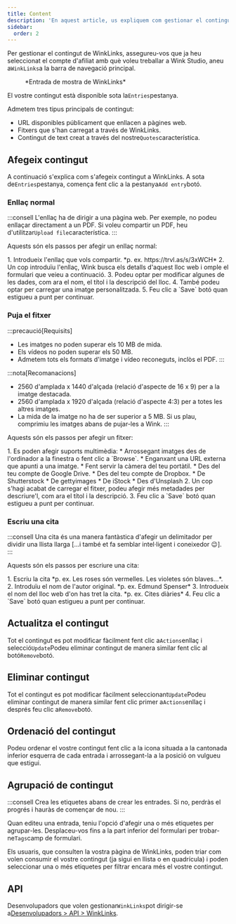 ```yaml
---
title: Content
description: 'En aquest article, us expliquem com gestionar el contingut de WinkLinks.'
sidebar:
  order: 2
---
```


Per gestionar el contingut de WinkLinks, assegureu-vos que ja heu seleccionat el compte d'afiliat amb què voleu treballar a Wink Studio, aneu a`WinkLinks`a la barra de navegació principal.

<figure>
  <CloudinaryImage width="350" height="561" resize="scale" quality="best" alt="Entrada de WinkLinks" src="academy/winklinks-entry" errorImage="noimage_opaque_nyrtl0.png" />

  <figcaption>*Entrada de mostra de WinkLinks*</figcaption>
</figure>


El vostre contingut està disponible sota la`Entries`pestanya.

Admetem tres tipus principals de contingut:

* URL disponibles públicament que enllacen a pàgines web.
* Fitxers que s'han carregat a través de WinkLinks.
* Contingut de text creat a través del nostre`Quotes`característica.

## Afegeix contingut

A continuació s'explica com s'afegeix contingut a WinkLinks. A sota de`Entries`pestanya, comença fent clic a la pestanya`Add entry`botó.

### Enllaç normal

:::consell
L'enllaç ha de dirigir a una pàgina web. Per exemple, no podeu enllaçar directament a un PDF. Si voleu compartir un PDF, heu d'utilitzar`Upload file`característica.
:::

Aquests són els passos per afegir un enllaç normal:

<Steps>
  1. Introdueix l'enllaç que vols compartir. *p. ex. https://trvl.as/s/3xWCH*
  2. Un cop introduïu l'enllaç, Wink busca els detalls d'aquest lloc web i omple el formulari que veieu a continuació.
  3. Podeu optar per modificar algunes de les dades, com ara el nom, el títol i la descripció del lloc.
  4. També podeu optar per carregar una imatge personalitzada.
  5. Feu clic a `Save` botó quan estigueu a punt per continuar.
</Steps>


### Puja el fitxer

:::precaució\[Requisits]

* Les imatges no poden superar els 10 MB de mida.
* Els vídeos no poden superar els 50 MB.
* Admetem tots els formats d'imatge i vídeo reconeguts, inclòs el PDF.
  :::

:::nota\[Recomanacions]

* 2560 d'amplada x 1440 d'alçada (relació d'aspecte de 16 x 9) per a la imatge destacada.
* 2560 d'amplada x 1920 d'alçada (relació d'aspecte 4:3) per a totes les altres imatges.
* La mida de la imatge no ha de ser superior a 5 MB. Si us plau, comprimiu les imatges abans de pujar-les a Wink.
  :::

Aquests són els passos per afegir un fitxer:

<Steps>
  1. Es poden afegir suports multimèdia:
     * Arrossegant imatges des de l'ordinador a la finestra o fent clic a `Browse`.
     * Enganxant una URL externa que apunti a una imatge.
     * Fent servir la càmera del teu portàtil.
     * Des del teu compte de Google Drive.
     * Des del teu compte de Dropbox.
     * De Shutterstock
     * De gettyimages
     * De iStock
     * Des d'Unsplash
  2. Un cop s'hagi acabat de carregar el fitxer, podeu afegir més metadades per descriure'l, com ara el títol i la descripció.
  3. Feu clic a `Save` botó quan estigueu a punt per continuar.
</Steps>


### Escriu una cita

:::consell
Una cita és una manera fantàstica d'afegir un delimitador per dividir una llista llarga \[...i també et fa semblar intel·ligent i coneixedor 😉].
:::

Aquests són els passos per escriure una cita:

<Steps>
  1. Escriu la cita *p. ex. Les roses són vermelles. Les violetes són blaves...*.
  2. Introduïu el nom de l'autor original. *p. ex. Edmund Spenser*
  3. Introdueix el nom del lloc web d'on has tret la cita. *p. ex. Cites diàries*
  4. Feu clic a `Save` botó quan estigueu a punt per continuar.
</Steps>


## Actualitza el contingut

Tot el contingut es pot modificar fàcilment fent clic a`Actions`enllaç i selecció`Update`Podeu eliminar contingut de manera similar fent clic al botó`Remove`botó.

## Eliminar contingut

Tot el contingut es pot modificar fàcilment seleccionant`Update`Podeu eliminar contingut de manera similar fent clic primer a`Actions`enllaç i després feu clic a`Remove`botó.

## Ordenació del contingut

Podeu ordenar el vostre contingut fent clic a la icona situada a la cantonada inferior esquerra de cada entrada i arrossegant-la a la posició on vulgueu que estigui.

## Agrupació de contingut

:::consell
Crea les etiquetes abans de crear les entrades. Si no, perdràs el progrés i hauràs de començar de nou.
:::

Quan editeu una entrada, teniu l'opció d'afegir una o més etiquetes per agrupar-les. Desplaceu-vos fins a la part inferior del formulari per trobar-ne`Tags`camp de formulari.

Els usuaris, que consulten la vostra pàgina de WinkLinks, poden triar com volen consumir el vostre contingut (ja sigui en llista o en quadrícula) i poden seleccionar una o més etiquetes per filtrar encara més el vostre contingut.

## API

Desenvolupadors que volen gestionar`WinkLinks`pot dirigir-se a[Desenvolupadors > API > WinkLinks](/developers/apis/#winklinks-api).

